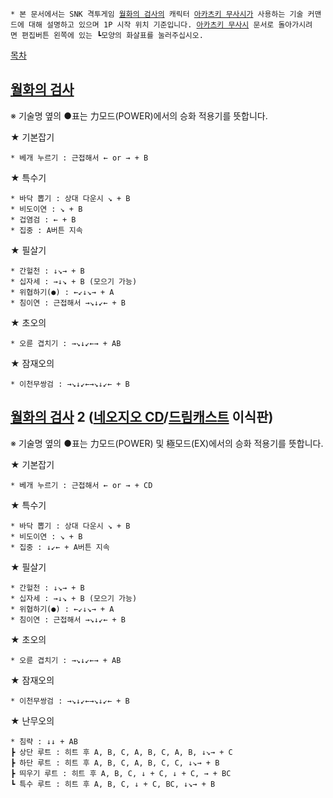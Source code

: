  * 본 문서에서는 SNK 격투게임 [[월화의 검사]]의 캐릭터 [[아카츠키 무사시]]가 사용하는 기술 커맨드에 대해 설명하고 있으며 1P 시작 위치 기준입니다. [[아카츠키 무사시]] 문서로 돌아가시려면 편집버튼 왼쪽에 있는 ┗모양의 화살표를 눌러주십시오.

[[목차]]

== [[월화의 검사]] ==
※ 기술명 옆의 ●표는 力모드(POWER)에서의 승화 적용기를 뜻합니다.

★ 기본잡기
 * 베개 누르기 : 근접해서 ← or → + B

★ 특수기
 * 바닥 뽑기 : 상대 다운시 ↘ + B
 * 비도이연 : ↘ + B
 * 겁염검 : ← + B
 * 집중 : A버튼 지속

★ 필살기
 * 간헐천 : ↓↘→ + B
 * 십자세 : →↓↘ + B (모으기 가능)
 * 위협하기(●) : ←↙↓↘→ + A
 * 침이연 : 근접해서 →↘↓↙← + B

★ 초오의
 * 오륜 겹치기 : →↘↓↙←→ + AB

★ 잠재오의
 * 이천무쌍검 : →↘↓↙←→↘↓↙← + B

== [[월화의 검사]] 2 ([[네오지오 CD]]/[[드림캐스트]] 이식판) ==
※ 기술명 옆의 ●표는 力모드(POWER) 및 極모드(EX)에서의 승화 적용기를 뜻합니다.

★ 기본잡기
 * 베개 누르기 : 근접해서 ← or → + CD

★ 특수기
 * 바닥 뽑기 : 상대 다운시 ↘ + B
 * 비도이연 : ↘ + B
 * 집중 : ↓↙← + A버튼 지속

★ 필살기
 * 간헐천 : ↓↘→ + B
 * 십자세 : →↓↘ + B (모으기 가능)
 * 위협하기(●) : ←↙↓↘→ + A
 * 침이연 : 근접해서 →↘↓↙← + B

★ 초오의
 * 오륜 겹치기 : →↘↓↙←→ + AB

★ 잠재오의
 * 이천무쌍검 : →↘↓↙←→↘↓↙← + B

★ 난무오의
 * 침략 : ↓↓ + AB
 ┣ 상단 루트 : 히트 후 A, B, C, A, B, C, A, B, ↓↘→ + C
 ┣ 하단 루트 : 히트 후 A, B, C, A, B, C, C, ↓↘→ + B
 ┣ 띄우기 루트 : 히트 후 A, B, C, ↓ + C, ↓ + C, → + BC 
 ┗ 특수 루트 : 히트 후 A, B, C, ↓ + C, BC, ↓↘→ + B
